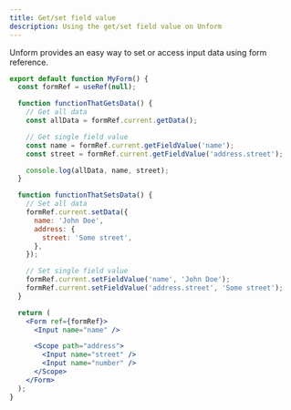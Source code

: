 ```yaml
---
title: Get/set field value
description: Using the get/set field value on Unform
---
```


Unform provides an easy way to set or access input data using form reference.

```jsx lineNumbers=true
export default function MyForm() {
  const formRef = useRef(null);

  function functionThatGetsData() {
    // Get all data
    const allData = formRef.current.getData();

    // Get single field value
    const name = formRef.current.getFieldValue('name');
    const street = formRef.current.getFieldValue('address.street');

    console.log(allData, name, street);
  }

  function functionThatSetsData() {
    // Set all data
    formRef.current.setData({
      name: 'John Doe',
      address: {
        street: 'Some street',
      },
    });

    // Set single field value
    formRef.current.setFieldValue('name', 'John Doe');
    formRef.current.setFieldValue('address.street', 'Some street');
  }

  return (
    <Form ref={formRef}>
      <Input name="name" />

      <Scope path="address">
        <Input name="street" />
        <Input name="number" />
      </Scope>
    </Form>
  );
}
```

